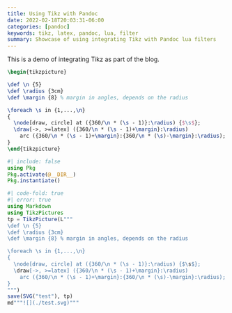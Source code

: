 ```yaml
---
title: Using Tikz with Pandoc
date: 2022-02-18T20:03:31-06:00
categories: [pandoc]
keywords: tikz, latex, pandoc, lua, filter
summary: Showcase of using integrating Tikz with Pandoc lua filters
---
```


This is a demo of integrating Tikz as part of the blog.

```tikz
\begin{tikzpicture}

\def \n {5}
\def \radius {3cm}
\def \margin {8} % margin in angles, depends on the radius

\foreach \s in {1,...,\n}
{
  \node[draw, circle] at ({360/\n * (\s - 1)}:\radius) {$\s$};
  \draw[->, >=latex] ({360/\n * (\s - 1)+\margin}:\radius)
    arc ({360/\n * (\s - 1)+\margin}:{360/\n * (\s)-\margin}:\radius);
}
\end{tikzpicture}
```

```julia
#| include: false
using Pkg
Pkg.activate(@__DIR__)
Pkg.instantiate()
```


```julia
#| code-fold: true
#| error: true
using Markdown
using TikzPictures
tp = TikzPicture(L"""
\def \n {5}
\def \radius {3cm}
\def \margin {8} % margin in angles, depends on the radius

\foreach \s in {1,...,\n}
{
  \node[draw, circle] at ({360/\n * (\s - 1)}:\radius) {$\s$};
  \draw[->, >=latex] ({360/\n * (\s - 1)+\margin}:\radius)
    arc ({360/\n * (\s - 1)+\margin}:{360/\n * (\s)-\margin}:\radius);
}
""")
save(SVG("test"), tp)
md"""![](./test.svg)"""
```

